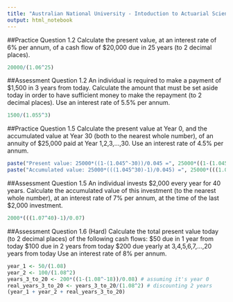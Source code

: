 ```yaml
---
title: "Australian National University - Intoduction to Actuarial Science - Lesson 1"
output: html_notebook
---
```









##Practice Question 1.2
Calculate the present value, at an interest rate of 6% per annum, of a cash flow of $20,000 due in 25 years (to 2 decimal places).
```r
20000/(1.06^25)
```


##Assessment Question 1.2
An individual is required to make a payment of $1,500 in 3 years from today. Calculate the amount that must be set aside today in order to have sufficient money to make the repayment (to 2 decimal places). Use an interest rate of 5.5% per annum.
```r
1500/(1.055^3)
```



##Practice Question 1.5
Calculate the present value at Year 0, and the accumulated value at Year 30 (both to the nearest whole number), of an annuity of $25,000 paid at Year 1,2,3,…,30. Use an interest rate of 4.5% per annum.

```r
paste("Present value: 25000*((1-(1.045^-30))/0.045 =", 25000*((1-(1.045^-30))/0.045))
paste("Accumulated value: 25000*(((1.045^30)-1)/0.045) =", 25000*(((1.045^30)-1)/0.045))
```


##Assessment Question 1.5
An individual invests $2,000 every year for 40 years. Calculate the accumulated value of this investment (to the nearest whole number), at an interest rate of 7% per annum, at the time of the last $2,000 investment.
```r
2000*(((1.07^40)-1)/0.07)
```


##Assessment Question 1.6 (Hard)
Calculate the total present value today (to 2 decimal places) of the following cash flows:
$50 due in 1 year from today
$100 due in 2 years from today
$200 due yearly at 3,4,5,6,7,…,20 years from today
Use an interest rate of 8% per annum.
```r
year_1 <- 50/(1.08)
year_2 <- 100/(1.08^2)
years_3_to_20 <- 200*((1-(1.08^-18))/0.08) # assuming it's year 0
real_years_3_to_20 <- years_3_to_20/(1.08^2) # discounting 2 years
(year_1 + year_2 + real_years_3_to_20)
```

